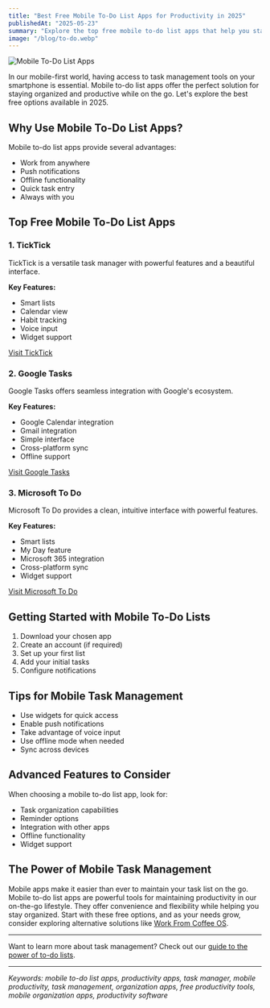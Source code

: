 ```yaml
---
title: "Best Free Mobile To-Do List Apps for Productivity in 2025"
publishedAt: "2025-05-23"
summary: "Explore the top free mobile to-do list apps that help you stay organized on the go. Learn about their features, benefits, and how they can enhance your productivity wherever you are."
image: "/blog/to-do.webp"
---
```


<Image
  src="/blog/to-do.webp"
  alt="Mobile To-Do List Apps"
  width={1000}
  height={1000}
/>

In our mobile-first world, having access to task management tools on your smartphone is essential. Mobile to-do list apps offer the perfect solution for staying organized and productive while on the go. Let's explore the best free options available in 2025.

## Why Use Mobile To-Do List Apps?

Mobile to-do list apps provide several advantages:

- Work from anywhere
- Push notifications
- Offline functionality
- Quick task entry
- Always with you

## Top Free Mobile To-Do List Apps

### 1. TickTick

TickTick is a versatile task manager with powerful features and a beautiful interface.

**Key Features:**

- Smart lists
- Calendar view
- Habit tracking
- Voice input
- Widget support

[Visit TickTick](https://ticktick.com)

### 2. Google Tasks

Google Tasks offers seamless integration with Google's ecosystem.

**Key Features:**

- Google Calendar integration
- Gmail integration
- Simple interface
- Cross-platform sync
- Offline support

[Visit Google Tasks](https://tasks.google.com)

### 3. Microsoft To Do

Microsoft To Do provides a clean, intuitive interface with powerful features.

**Key Features:**

- Smart lists
- My Day feature
- Microsoft 365 integration
- Cross-platform sync
- Widget support

[Visit Microsoft To Do](https://todo.microsoft.com)

## Getting Started with Mobile To-Do Lists

1. Download your chosen app
2. Create an account (if required)
3. Set up your first list
4. Add your initial tasks
5. Configure notifications

## Tips for Mobile Task Management

- Use widgets for quick access
- Enable push notifications
- Take advantage of voice input
- Use offline mode when needed
- Sync across devices

## Advanced Features to Consider

When choosing a mobile to-do list app, look for:

- Task organization capabilities
- Reminder options
- Integration with other apps
- Offline functionality
- Widget support

## The Power of Mobile Task Management

Mobile apps make it easier than ever to maintain your task list on the go. Mobile to-do list apps are powerful tools for maintaining productivity in our on-the-go lifestyle. They offer convenience and flexibility while helping you stay organized. Start with these free options, and as your needs grow, consider exploring alternative solutions like [Work From Coffee OS](/).

---

Want to learn more about task management? Check out our [guide to the power of to-do lists](/blog/post/conquer-your-day-power-of-to-do-list).

---

_Keywords: mobile to-do list apps, productivity apps, task manager, mobile productivity, task management, organization apps, free productivity tools, mobile organization apps, productivity software_

